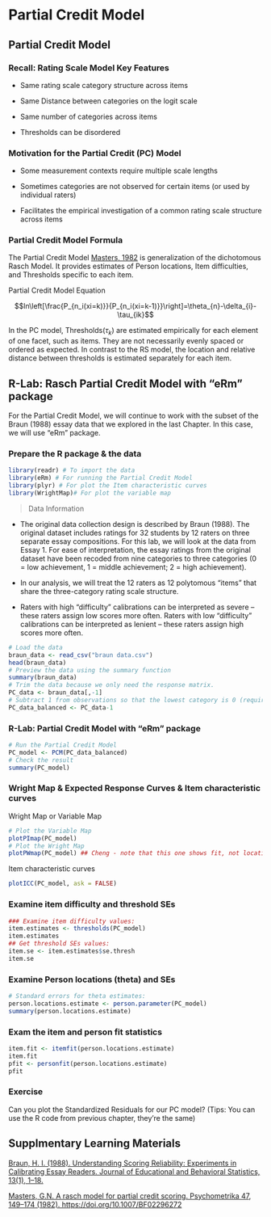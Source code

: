# Partial Credit Model {#PC_model}

## Partial Credit Model 

### Recall: Rating Scale Model Key Features

- Same rating scale category structure across items

- Same Distance between categories on the logit scale

- Same number of categories across items

- Thresholds can be disordered

### Motivation for the Partial Credit (PC) Model

- Some measurement contexts require multiple scale lengths

- Sometimes categories are not observed for certain items (or used by individual raters)

- Facilitates the empirical investigation of a common rating scale structure across items

### Partial Credit Model Formula

The Partial Credit Model [Masters, 1982](https://link.springer.com/article/10.1007/BF02296272#citeas) is generalization of the dichotomous Rasch Model. It provides estimates of Person locations, Item difficulties, and Thresholds specific to each item.

Partial Credit Model Equation

$$ln\left[\frac{P_{n_i(xi=k)}}{P_{n_i(xi=k-1)}}\right]=\theta_{n}-\delta_{i}-\tau_{ik}$$

In the PC model, Thresholds($τ_{k}$) are estimated empirically for each element of one facet, such as items. They are not necessarily evenly spaced or ordered as expected. In contrast to the RS model, the location and relative distance between thresholds is estimated separately for each item.

## R-Lab: Rasch Partial Credit Model with "eRm" package
For the Partial Credit Model, we will continue to work with the subset of the Braun (1988) essay data that we explored in the last Chapter. In this case, we will use "eRm" package.

### Prepare the R package & the data
```r
library(readr) # To import the data
library(eRm) # For running the Partial Credit Model
library(plyr) # For plot the Item characteristic curves
library(WrightMap)# For plot the variable map
```

> Data Information

- The original data collection design is described by Braun (1988). The original dataset includes ratings for 32 students by 12 raters on three separate essay compositions. For this lab, we will look at the data from Essay 1. For ease of interpretation, the essay ratings from the original dataset have been recoded from nine categories to three categories (0 = low achievement, 1 = middle achievement; 2 = high achievement).

- In our analysis, we will treat the 12 raters as 12 polytomous “items” that share the three-category rating scale structure.

- Raters with high “difficulty” calibrations can be interpreted as severe – these raters assign low scores more often. Raters with low “difficulty” calibrations can be interpreted as lenient – these raters assign high scores more often.


```r
# Load the data
braun_data <- read_csv("braun data.csv")
head(braun_data)
# Preview the data using the summary function
summary(braun_data)
# Trim the data because we only need the response matrix.
PC_data <- braun_data[,-1]
# Subtract 1 from observations so that the lowest category is 0 (required for eRm)
PC_data_balanced <- PC_data-1
```

### R-Lab: Partial Credit Model with "eRm" package

```r
# Run the Partial Credit Model
PC_model <- PCM(PC_data_balanced)
# Check the result
summary(PC_model)
```

### Wright Map & Expected Response Curves & Item characteristic curves 
Wright Map or Variable Map
```r
# Plot the Variable Map
plotPImap(PC_model)
# Plot the Wright Map 
plotPWmap(PC_model) ## Cheng - note that this one shows fit, not locations. I wouldn't call it a Wright map even if that's what eRm calls it.
```

Item characteristic curves
```r
plotICC(PC_model, ask = FALSE)
```

### Examine item difficulty and threshold SEs

```r
### Examine item difficulty values:
item.estimates <- thresholds(PC_model)
item.estimates
## Get threshold SEs values:
item.se <- item.estimates$se.thresh
item.se
```

### Examine Person locations (theta) and SEs
```r
# Standard errors for theta estimates:
person.locations.estimate <- person.parameter(PC_model)
summary(person.locations.estimate)
```
### Exam the item and person fit statistics
```r
item.fit <- itemfit(person.locations.estimate)
item.fit
pfit <- personfit(person.locations.estimate)
pfit
```

### Exercise
Can you plot the Standardized Residuals for our PC model? 
(Tips: You can use the R code from previous chapter, they're the same)

## Supplmentary Learning Materials 

[Braun, H. I. (1988). Understanding Scoring Reliability: Experiments in Calibrating Essay Readers. Journal of Educational and Behavioral Statistics, 13(1), 1–18.](http://doi.org/10.3102/10769986013001001) 

[Masters, G.N. A rasch model for partial credit scoring. Psychometrika 47, 149–174 (1982). https://doi.org/10.1007/BF02296272](https://link.springer.com/article/10.1007/BF02296272#citeas)









